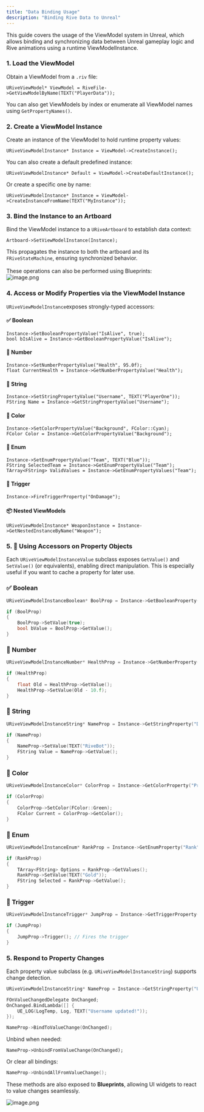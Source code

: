 ```yaml
---
title: "Data Binding Usage"
description: "Binding Rive Data to Unreal"
---
```


This guide covers the usage of the ViewModel system in Unreal, which allows binding and synchronizing data between Unreal gameplay logic and Rive animations using a runtime ViewModelInstance.

### 1. **Load the ViewModel**

Obtain a ViewModel from a `.riv` file:

```
URiveViewModel* ViewModel = RiveFile->GetViewModelByName(TEXT("PlayerData"));
```

You can also get ViewModels by index or enumerate all ViewModel names using `GetPropertyNames()`.

### 2. **Create a ViewModel Instance**

Create an instance of the ViewModel to hold runtime property values:

```
URiveViewModelInstance* Instance = ViewModel->CreateInstance();
```

You can also create a default predefined instance:

```
URiveViewModelInstance* Default = ViewModel->CreateDefaultInstance();
```

Or create a specific one by name:

```
URiveViewModelInstance* Instance = ViewModel->CreateInstanceFromName(TEXT("MyInstance"));
```

### 3. **Bind the Instance to an Artboard**

Bind the ViewModel instance to a `URiveArtboard` to establish data context:

```
Artboard->SetViewModelInstance(Instance);
```

This propagates the instance to both the artboard and its `FRiveStateMachine`, ensuring synchronized behavior.\
\
These operations can also be performed using Blueprints:\
![image.png](/image.png)

### 4. **Access or Modify Properties via the ViewModel Instance**

`URiveViewModelInstance`exposes strongly-typed accessors:

#### ✅ Boolean

```
Instance->SetBooleanPropertyValue("IsAlive", true);
bool bIsAlive = Instance->GetBooleanPropertyValue("IsAlive");
```

#### 🔢 Number

```
Instance->SetNumberPropertyValue("Health", 95.0f);
float CurrentHealth = Instance->GetNumberPropertyValue("Health");
```

#### 📝 String

```
Instance->SetStringPropertyValue("Username", TEXT("PlayerOne"));
FString Name = Instance->GetStringPropertyValue("Username");
```

#### 🎨 Color

```
Instance->SetColorPropertyValue("Background", FColor::Cyan);
FColor Color = Instance->GetColorPropertyValue("Background");
```

#### 🧩 Enum

```
Instance->SetEnumPropertyValue("Team", TEXT("Blue"));
FString SelectedTeam = Instance->GetEnumPropertyValue("Team");
TArray<FString> ValidValues = Instance->GetEnumPropertyValues("Team");
```

#### 🚀 Trigger

```
Instance->FireTriggerProperty("OnDamage");
```

#### 📦 Nested ViewModels

```
URiveViewModelInstance* WeaponInstance = Instance->GetNestedInstanceByName("Weapon");
```

### 5. 🧪 Using Accessors on Property Objects

Each `URiveViewModelInstanceValue` subclass exposes `GetValue()` and `SetValue()` (or equivalents), enabling direct manipulation. This is especially useful if you want to cache a property for later use.

### ✅ Boolean

```cpp
URiveViewModelInstanceBoolean* BoolProp = Instance->GetBooleanProperty("IsReady");

if (BoolProp)
{
    BoolProp->SetValue(true);
    bool bValue = BoolProp->GetValue();
}
```

### 🔢 Number

```cpp
URiveViewModelInstanceNumber* HealthProp = Instance->GetNumberProperty("Health");

if (HealthProp)
{
    float Old = HealthProp->GetValue();
    HealthProp->SetValue(Old - 10.f);
}
```

### 📝 String

```cpp
URiveViewModelInstanceString* NameProp = Instance->GetStringProperty("DisplayName");

if (NameProp)
{
    NameProp->SetValue(TEXT("RiveBot"));
    FString Value = NameProp->GetValue();
}
```

### 🎨 Color

```cpp
URiveViewModelInstanceColor* ColorProp = Instance->GetColorProperty("PrimaryColor");

if (ColorProp)
{
    ColorProp->SetColor(FColor::Green);
    FColor Current = ColorProp->GetColor();
}
```

### 🧩 Enum

```cpp
URiveViewModelInstanceEnum* RankProp = Instance->GetEnumProperty("Rank");

if (RankProp)
{
    TArray<FString> Options = RankProp->GetValues();
    RankProp->SetValue(TEXT("Gold"));
    FString Selected = RankProp->GetValue();
}
```

### 🚀 Trigger

```cpp
URiveViewModelInstanceTrigger* JumpProp = Instance->GetTriggerProperty("Jump");

if (JumpProp)
{
    JumpProp->Trigger(); // Fires the trigger
}
```

### **5. Respond to Property Changes**

Each property value subclass (e.g. `URiveViewModelInstanceString`) supports change detection.

```cpp
URiveViewModelInstanceString* NameProp = Instance->GetStringProperty("Username");

FOnValueChangedDelegate OnChanged;
OnChanged.BindLambda([] {
    UE_LOG(LogTemp, Log, TEXT("Username updated!"));
});

NameProp->BindToValueChange(OnChanged);
```

Unbind when needed:

```
NameProp->UnbindFromValueChange(OnChanged);
```

Or clear all bindings:

```cpp
NameProp->UnbindAllFromValueChange();
```

These methods are also exposed to **Blueprints**, allowing UI widgets to react to value changes seamlessly.

![image.png](/image.png)

### 